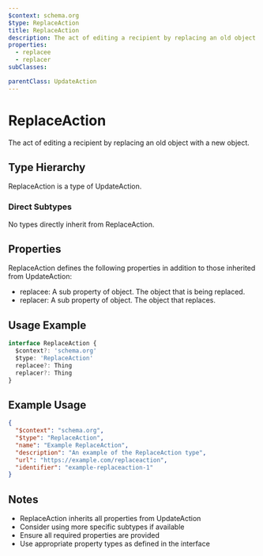 ```yaml
---
$context: schema.org
$type: ReplaceAction
title: ReplaceAction
description: The act of editing a recipient by replacing an old object with a new object.
properties:
  - replacee
  - replacer
subClasses:

parentClass: UpdateAction
---
```


# ReplaceAction

The act of editing a recipient by replacing an old object with a new object.

## Type Hierarchy

ReplaceAction is a type of UpdateAction.

### Direct Subtypes

No types directly inherit from ReplaceAction.

## Properties

ReplaceAction defines the following properties in addition to those inherited from UpdateAction:

- replacee: A sub property of object. The object that is being replaced.
- replacer: A sub property of object. The object that replaces.

## Usage Example

```typescript
interface ReplaceAction {
  $context?: 'schema.org'
  $type: 'ReplaceAction'
  replacee?: Thing
  replacer?: Thing
}
```

## Example Usage

```json
{
  "$context": "schema.org",
  "$type": "ReplaceAction",
  "name": "Example ReplaceAction",
  "description": "An example of the ReplaceAction type",
  "url": "https://example.com/replaceaction",
  "identifier": "example-replaceaction-1"
}
```

## Notes

- ReplaceAction inherits all properties from UpdateAction
- Consider using more specific subtypes if available
- Ensure all required properties are provided
- Use appropriate property types as defined in the interface

